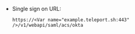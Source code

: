 - Single sign on URL: 
   
  ```
  https://<Var name="example.teleport.sh:443" />/v1/webapi/saml/acs/okta
  ```
